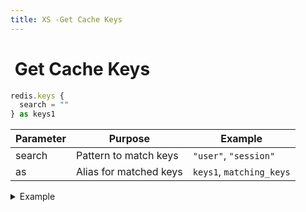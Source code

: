 ```yaml
---
title: XS -Get Cache Keys
---
```


# <img src="../assets/docuBadge (11).png" alt="" data-size="line" /> Get Cache Keys <a href="#xs-get-cache-keys" id="xs-get-cache-keys"></a>

```javascript
redis.keys {
  search = ""
} as keys1
```

| Parameter | Purpose                | Example                  |
| --------- | ---------------------- | ------------------------ |
| search    | Pattern to match keys  | `"user"`, `"session"`    |
| as        | Alias for matched keys | `keys1`, `matching_keys` |

<details>

<summary>Example</summary>

```javascript
redis.keys {
  search = "user"
} as active_sessions
```

* Returns array of matching keys

</details>

